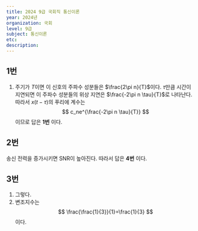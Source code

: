 ---
title: 2024 9급 국회직 통신이론
year: 2024년
organization: 국회
level: 9급
subject: 통신이론
etc:
description:
---

## 1번
1. 주기가 $T$이면 이 신호의 주파수 성분들은 $\frac{2\pi n}{T}$이다. $\tau$만큼 시간이 지연되면 이 주파수 성분들의 위상 지연은 $\frac{-2\pi n \tau}{T}$로 나타난다.
따라서 $x(t-\tau)$의 푸리에 계수는
$$
c_ne^{\frac{-2\pi n \tau}{T}}
$$
이므로 답은 **1번** 이다.

## 2번
송신 전력을 증가시키면 SNR이 높아진다. 따라서 답은 **4번** 이다.

## 3번
1. 그렇다.
2. 변조지수는
  $$
  \frac{\frac{1}{3}}{1}=\frac{1}{3}
  $$
  이다.